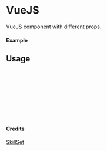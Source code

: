 
<Meta of={VueJS} title="SkillSet/VueJS" />

# VueJS

VueJS component with different props.

#### Example

<Canvas of={VueJS.Primary} />

## Usage

```ts
import { VueJS } from "yadl-ui";

const Example = () => {
  return (
      <VueJS />
  );
};

export default Example;
```

#### Credits
[SkillSet](https://skillicons.dev)
